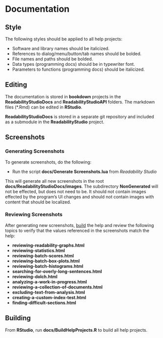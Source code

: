 # Documentation

## Style

The following styles should be applied to all help projects:

- Software and library names should be italicized.
- References to dialog/menu/button/tab names should be bolded.
- File names and paths should be bolded.
- Data types (programming docs) should be in typewriter font.
- Parameters to functions (programming docs) should be italicized.

## Editing

The documentation is stored in **bookdown** projects in the **ReadabilityStudioDocs** and **ReadabilityStudioAPI** folders. The markdown files (\*.Rmd) can be edited in **RStudio**.

**ReadabilityStudioDocs** is stored in a separate git repository and included as a submodule in the **ReadabilityStudio** project.

## Screenshots

### Generating Screenshots {-}

To generate screenshots, do the following:

- Run the script **docs/Generate Screenshots.lua** from *Readability Studio*

This will generate all new screenshots in the root **docs/ReadabilityStudioDocs/images**. The subdirectory **NonGenerated** will not be effected, but does not need to be. It should not contain images effected by the program's UI changes and should not contain images with content that should be localized.

### Reviewing Screenshots {-}

After generating new screenshots, [build](#building-help) the help and review the following topics to verify that the values referenced in the screenshots match the help:

- **reviewing-readability-graphs.html**
- **reviewing-statistics.html**
- **reviewing-batch-scores.html**
- **reviewing-batch-box-plots.html**
- **reviewing-batch-histograms.html**
- **searching-for-overly-long-sentences.html**
- **reviewing-dolch.html**
- **analyzing-a-work-in-progress.html**
- **reviewing-a-collection-of-documents.html**
- **excluding-text-from-analysis.html**
- **creating-a-custom-index-test.html**
- **finding-difficult-sections.html**

## Building {#building-help}

From **RStudio**, run **docs/BuildHelpProjects.R** to build all help projects.
